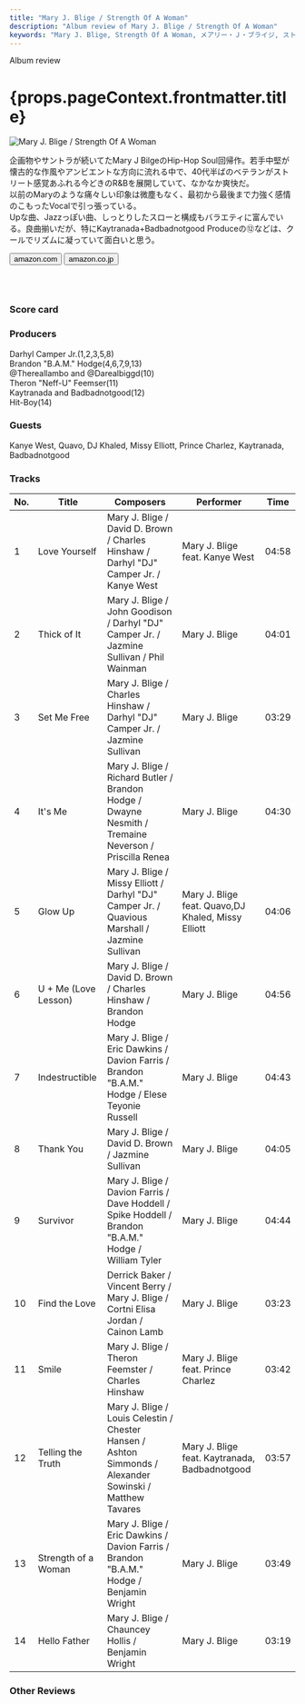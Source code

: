 ```yaml
---
title: "Mary J. Blige / Strength Of A Woman"
description: "Album review of Mary J. Blige / Strength Of A Woman"
keywords: "Mary J. Blige, Strength Of A Woman, メアリー・Ｊ・ブライジ, ストレングス・オブ・ア・ウーマン"
---
```






<p className="largeP">Album review</p>
<h1 className="h1--no--margin">{props.pageContext.frontmatter.title}</h1>

<Row  className="image-card-group">
	<Column colMd={"3"} colLg={"4"} noGutterMdLeft="">
       <ImageCard>

![Mary J. Blige / Strength Of A Woman](../../images/cd/maryjblige10L.jpg)

</ImageCard>
	</Column>
	<Column colMd={"4"} colLg={"8"} noGutterMdLeft="">
	<p>
	企画物やサントラが続いてたMary J BilgeのHip-Hop Soul回帰作。若手中堅が懐古的な作風やアンビエントな方向に流れる中で、40代半ばのベテランがストリート感覚あふれる今どきのR&Bを展開していて、なかなか爽快だ。
	<br/>以前のMaryのような痛々しい印象は微塵もなく、最初から最後まで力強く感情のこもったVocalで引っ張っている。
	<br/>Upな曲、Jazzっぽい曲、しっとりしたスローと構成もバラエティに富んでいる。良曲揃いだが、特にKaytranada+Badbadnotgood Produceの⑫などは、クールでリズムに凝っていて面白いと思う。
	</p>
    <div>
	  <Button className="button-right-mergin"  href="https://amzn.to/3fm4JXC" kind="primary" size="small" renderIcon={ArrowUpRight24}>
      amazon.com
      </Button>
      <Button className="button-right-mergin"  href="https://amzn.to/30nNz7N" kind="secondary" size="small" renderIcon={ArrowUpRight24}>
      amazon.co.jp
      </Button>
	</div>
	<a href="https://geo.music.apple.com/jp/album/strength-of-a-woman/1440895460?mt=1&app=music&ls=1&at=11lcug" style="display:inline-block;overflow:hidden;background:url(https://linkmaker.itunes.apple.com/ja-jp/lockup.svg?releaseDate=2017-04-28&kind=album&bubble=apple_music&style=mono-black) no-repeat;width:180px;height:45px;"></a>
	<AdvJS2/>
	</Column>
</Row>
<Row >
	<Column colMd={"4"} colLg={"4"} noGutterMdLeft="">
<div>
  <h3>Score card</h3>
	<SliderJS1 value="5" />
  <SliderJS2 value="2" />
	<SliderJS3 value="1" />
  <SliderJS4 value="9" />
</div>
</Column>
<Column colMd={"8"} colLg={"8"} noGutterMdLeft="">
<div>
<h3>Producers</h3>
<p>
	Darhyl Camper Jr.(1,2,3,5,8)
	<br/>Brandon "B.A.M." Hodge(4,6,7,9,13)
	<br/>@Thereallambo and @Darealbiggd(10)
	<br/>Theron "Neff-U" Feemser(11)
	<br/>Kaytranada and Badbadnotgood(12)
	<br/>Hit-Boy(14)
</p>
<h3>Guests</h3>
<p>
	Kanye West, Quavo, DJ Khaled, Missy Elliott, Prince Charlez, Kaytranada, Badbadnotgood
</p>
</div>
</Column>
</Row>

<h3>Tracks</h3>

| No. | Title                | Composers                                                                                                | Performer                                          | Time  |
| --- | -------------------- | -------------------------------------------------------------------------------------------------------- | -------------------------------------------------- | ----- |
| 1   | Love Yourself        | Mary J. Blige / David D. Brown / Charles Hinshaw / Darhyl "DJ" Camper Jr. / Kanye West                   | Mary J. Blige feat. Kanye West                     | 04:58 |
| 2   | Thick of It          | Mary J. Blige / John Goodison / Darhyl "DJ" Camper Jr. / Jazmine Sullivan / Phil Wainman                 | Mary J. Blige                                      | 04:01 |
| 3   | Set Me Free          | Mary J. Blige / Charles Hinshaw / Darhyl "DJ" Camper Jr. / Jazmine Sullivan                              | Mary J. Blige                                      | 03:29 |
| 4   | It's Me              | Mary J. Blige / Richard Butler / Brandon Hodge / Dwayne Nesmith / Tremaine Neverson / Priscilla Renea    | Mary J. Blige                                      | 04:30 |
| 5   | Glow Up              | Mary J. Blige / Missy Elliott / Darhyl "DJ" Camper Jr. / Quavious Marshall / Jazmine Sullivan            | Mary J. Blige feat. Quavo,DJ Khaled, Missy Elliott | 04:06 |
| 6   | U + Me (Love Lesson) | Mary J. Blige / David D. Brown / Charles Hinshaw / Brandon Hodge                                         | Mary J. Blige                                      | 04:56 |
| 7   | Indestructible       | Mary J. Blige / Eric Dawkins / Davion Farris / Brandon "B.A.M." Hodge / Elese Teyonie Russell            | Mary J. Blige                                      | 04:43 |
| 8   | Thank You            | Mary J. Blige / David D. Brown / Jazmine Sullivan                                                        | Mary J. Blige                                      | 04:05 |
| 9   | Survivor             | Mary J. Blige / Davion Farris / Dave Hoddell / Spike Hoddell / Brandon "B.A.M." Hodge / William Tyler    | Mary J. Blige                                      | 04:44 |
| 10  | Find the Love        | Derrick Baker / Vincent Berry / Mary J. Blige / Cortni Elisa Jordan / Cainon Lamb                        | Mary J. Blige                                      | 03:23 |
| 11  | Smile                | Mary J. Blige / Theron Feemster / Charles Hinshaw                                                        | Mary J. Blige feat. Prince Charlez                 | 03:42 |
| 12  | Telling the Truth    | Mary J. Blige / Louis Celestin / Chester Hansen / Ashton Simmonds / Alexander Sowinski / Matthew Tavares | Mary J. Blige feat. Kaytranada, Badbadnotgood      | 03:57 |
| 13  | Strength of a Woman  | Mary J. Blige / Eric Dawkins / Davion Farris / Brandon "B.A.M." Hodge / Benjamin Wright                  | Mary J. Blige                                      | 03:49 |
| 14  | Hello Father         | Mary J. Blige / Chauncey Hollis / Benjamin Wright                                                        | Mary J. Blige                                      | 03:19 |

<h3>Other Reviews</h3>

<Row>
  <Column colMd={3} colLg={3} noGutterMdLeft>
    <Review1 />
  </Column>
</Row>

<AdvJS3/>